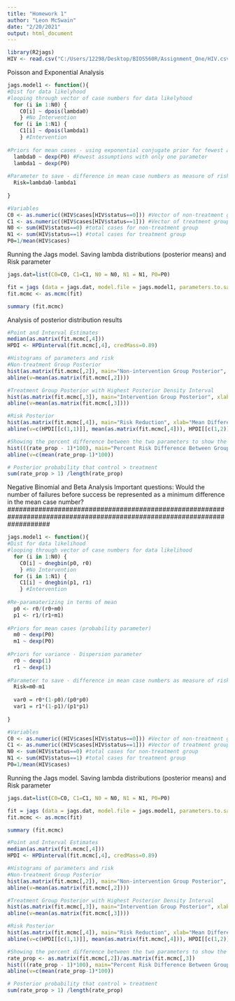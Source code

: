 ---
title: "Homework 1"
author: "Leon McSwain"
date: "2/20/2021"
output: html_document
---

```{r setup, include=FALSE}
library(R2jags)
HIV <- read.csv("C:/Users/12298/Desktop/BIOS560R/Assignment_One/HIV.csv") %>% as.data.frame()
```


Poisson and Exponential Analysis
```{r}
jags.model1 <- function(){
#Dist for data likelyhood
#looping through vector of case numbers for data likelyhood
  for (i in 1:N0) {
    C0[i] ~ dpois(lambda0)
    } #No Intervention
  for (i in 1:N1) {
    C1[i] ~ dpois(lambda1)
    } #Intervention
  
#Priors for mean cases - using exponential conjugate prior for fewest assumptions about case means - using 1/mean of all cases as the lambda for exp distribution
  lambda0 ~ dexp(P0) #Fewest assumptions with only one parameter
  lambda1 ~ dexp(P0) 
  
#Parameter to save - difference in mean case numbers as measure of risk reduction
  Risk=lambda0-lambda1
  
}

#Variables
C0 <- as.numeric((HIV$cases[HIV$status==0])) #Vector of non-treatment group
C1 <- as.numeric((HIV$cases[HIV$status==1])) #Vector of treatment group
N0 <- sum(HIV$status==0) #total cases for non-treatment group
N1 <- sum(HIV$status==1) #total cases for treatment group
P0=1/mean(HIV$cases) 

```


Running the Jags model. Saving lambda distributions (posterior means) and Risk parameter
```{r}
jags.dat=list(C0=C0, C1=C1, N0 = N0, N1 = N1, P0=P0)

fit = jags (data = jags.dat, model.file = jags.model1, parameters.to.save = c("Risk", "lambda0", "lambda1"), n.chain = 1, n.iter = 51000, n.burnin = 1000, n.thin = 1)
fit.mcmc <- as.mcmc(fit)

summary (fit.mcmc)
```

Analysis of posterior distribution results
```{r}
#Point and Interval Estimates
median(as.matrix(fit.mcmc[,4]))
HPDI <- HPDinterval(fit.mcmc[,4], credMass=0.89)

#Histograms of parameters and risk
#Non-treatment Group Posterior
hist(as.matrix(fit.mcmc[,2]), main="Non-intervention Group Posterior", xlab="Posterior Mean")
abline(v=mean(as.matrix(fit.mcmc[,2])))

#Treatment Group Posterior with Highest Posterior Density Interval
hist(as.matrix(fit.mcmc[,3]), main="Intervention Group Posterior", xlab="Posterior Mean") 
abline(v=mean(as.matrix(fit.mcmc[,3])))

#Risk Posterior 
hist(as.matrix(fit.mcmc[,4]), main="Risk Reduction", xlab="Mean Difference") #The risk = lambda1-Lambda0
abline(v=c(HPDI[[c(1,1)]], mean(as.matrix(fit.mcmc[,4])), HPDI[[c(1,2)]]), col=c("blue", "red", "blue"))

#Showing the percent difference between the two parameters to show the magnitude of the difference.
hist(((rate_prop - 1)*100), main="Percent Risk Difference Between Groups", xlab="Percent of Mean Proportion")
abline(v=c(mean(rate_prop-1)*100))

# Posterior probability that control > treatment
sum(rate_prop > 1) /length(rate_prop)


```



Negative Binomial and Beta Analysis
Important questions: 
Would the number of failures before success be represented as a minimum difference in the mean case number? 
###########################################################################################################################
```{r}
jags.model1 <- function(){
#Dist for data likelihood
#looping through vector of case numbers for data likelihood
  for (i in 1:N0) {
    C0[i] ~ dnegbin(p0, r0)
    } #No Intervention
  for (i in 1:N1) {
    C1[i] ~ dnegbin(p1, r1)
    } #Intervention
  
#Re-paramaterizing in terms of mean
  p0 <- r0/(r0+m0)
  p1 <- r1/(r1+m1)
  
#Priors for mean cases (probability parameter)
  m0 ~ dexp(P0)
  m1 ~ dexp(P0)
  
#Priors for variance - Dispersion parameter
  r0 ~ dexp(1)
  r1 ~ dexp(1)
  
#Parameter to save - difference in mean case numbers as measure of risk reduction
  Risk=m0-m1
  
  var0 = r0*(1-p0)/(p0*p0)
  var1 = r1*(1-p1)/(p1*p1)
  
}

#Variables
C0 <- as.numeric((HIV$cases[HIV$status==0])) #Vector of non-treatment group
C1 <- as.numeric((HIV$cases[HIV$status==1])) #Vector of treatment group
N0 <- sum(HIV$status==0) #total cases for non-treatment group
N1 <- sum(HIV$status==1) #total cases for treatment group
P0=1/mean(HIV$cases) 

```


Running the Jags model. Saving lambda distributions (posterior means) and Risk parameter
```{r}
jags.dat=list(C0=C0, C1=C1, N0 = N0, N1 = N1, P0=P0)

fit = jags (data = jags.dat, model.file = jags.model1, parameters.to.save = c("Risk", "m0", "m1", "var1", "var0"), n.chain = 1, n.iter = 51000, n.burnin = 1000, n.thin = 1)
fit.mcmc <- as.mcmc(fit)

summary (fit.mcmc)
```

```{r}
#Point and Interval Estimates
median(as.matrix(fit.mcmc[,4]))
HPDI <- HPDinterval(fit.mcmc[,4], credMass=0.89)

#Histograms of parameters and risk
#Non-treatment Group Posterior
hist(as.matrix(fit.mcmc[,2]), main="Non-intervention Group Posterior", xlab="Posterior Mean")
abline(v=mean(as.matrix(fit.mcmc[,2])))

#Treatment Group Posterior with Highest Posterior Density Interval
hist(as.matrix(fit.mcmc[,3]), main="Intervention Group Posterior", xlab="Posterior Mean") 
abline(v=mean(as.matrix(fit.mcmc[,3])))

#Risk Posterior 
hist(as.matrix(fit.mcmc[,4]), main="Risk Reduction", xlab="Mean Difference") 
abline(v=c(HPDI[[c(1,1)]], mean(as.matrix(fit.mcmc[,4])), HPDI[[c(1,2)]]), col=c("blue", "red", "blue"))

#Showing the percent difference between the two parameters to show the magnitude of the difference.
rate_prop <- as.matrix(fit.mcmc[,2])/as.matrix(fit.mcmc[,3])
hist(((rate_prop - 1)*100), main="Percent Risk Difference Between Groups", xlab="Percent of Mean Proportion")
abline(v=c(mean(rate_prop-1)*100))

# Posterior probability that control > treatment
sum(rate_prop > 1) /length(rate_prop)


```


